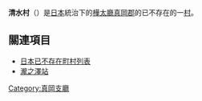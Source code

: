 {{日本町村 (廢除)|
自治體名=清水|
町村=村|
町村章=|
日文原名=清水村|
平假名=しみずむら|
羅馬字拼音=Shimizu-mura|
都道府縣=樺太廳|
廢除時間=1949年6月1日| 
廢除理由=放棄領土主權| 
廢除時處置=|
現在自治體=|
支廳=真岡支廳|
郡=真岡郡|
編號=|
面積=|
邊界未定=|
人口=4,205|
統計時間=1941年12月1日 |
自治體=|
樹=|
花=|
鳥=|
其他象徵物=|
其他象徵=|
郵遞區號=|
所在地=|
電話號碼=|
外部連結=|
經度=|
緯度=|
地圖=|
註記=|
}}
'''清水村'''（{{jpn|j=清水村|hg=しみずむら|rm=Shimizu mura|f=y}}）是[[日本|日本]]統治下的[[樺太廳|樺太廳]][[真岡郡|真岡郡]]的已不存在的一[[村|村]]。

==關連項目==
*[[日本已不存在町村列表|日本已不存在町村列表]]
*[[瀧之澤站|瀧之澤站]]

{{真岡支廳}}

[[Category:真岡支廳|Category:真岡支廳]]